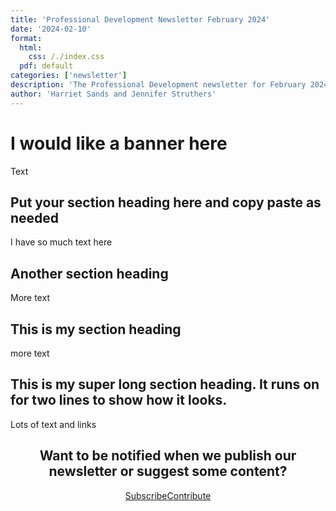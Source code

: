 ```yaml
---
title: 'Professional Development Newsletter February 2024'
date: '2024-02-10'
format:
  html:
    css: /./index.css
  pdf: default
categories: ['newsletter']
description: 'The Professional Development newsletter for February 2024'
author: 'Harriet Sands and Jennifer Struthers'
---
```


# I would like a banner here

Text

<div class="section-heading">
## Put your section heading here and copy paste as needed
</div>

I have so much text here

<div class="section-heading">
## Another section heading
</div>

More text

<div class="section-heading">
## This is my section heading
</div>

more text

<div class="section-heading">
## This is my super long section heading. It runs on for two lines to show how it looks.
</div>

Lots of text and links

<div class="section-heading" style="text-align: center;">

## Want to be notified when we publish our newsletter or suggest some content?

</div>


<div style="text-align: center;">

[Subscribe](mailto:datascience@nhs.net?subject=subscribe){.btn-action-primary .btn-action .btn .btn-success .btn-lg role="button"}[Contribute](https://github.com/NHSDigital/datascience-pd-newsletter/issues/new){.btn-action-secondary .btn-action .btn .btn-info .btn-lg role="button" target="_blank"} <!-- this will need updated to new one-->
</div>
